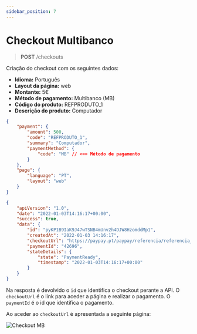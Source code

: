 ```yaml
---
sidebar_position: 7
---
```


# Checkout Multibanco

> **POST** /checkouts

Criação do checkout com os seguintes dados:

- **Idioma:** Português
- **Layout da página:** web
- **Montante:** 5€
- **Método de pagamento:** Multibanco (MB)
- **Código do produto:** REFPRODUTO_1
- **Descrição do produto:** Computador


<Tabs>
<TabItem value="pedido" label="Pedido">

```json
{
	"payment": {
		"amount": 500,
		"code": "REFPRODUTO_1",
		"summary": "Computador",
		"paymentMethod": {
			"code": "MB" // <== Método de pagamento
		}
	},
	"page": {
		"language": "PT",
		"layout": "web"
	}
}
```

</TabItem>
<TabItem value="resposta" label="Resposta">

```json
{
	"apiVersion": "1.0",
	"date": "2022-01-03T14:16:17+00:00",
	"success": true,
	"data": {
		"id": "pyKP1B9IaK9J47wTSNB4mUnv2h4DJW8HzomddMp1",
		"createdAt": "2022-01-03 14:16:17",
		"checkoutUrl": "https://paypay.pt/paypay/referencia/referencia_c/pay/a9017d05790c0d076388750a12cd0a1f536cea71/paypay/uJUsP8LTEuRjt0Ar32tWMzuhVLP1oVLgqoXRJofu",
		"paymentId": "42696",
		"stateDetails": {
			"state": "PaymentReady",
			"timestamp": "2022-01-03T14:16:17+00:00"
		}
	}
}
```

</TabItem>
</Tabs>

Na resposta é devolvido o `id` que identifica o checkout perante a API.
O `checkoutUrl` é o link para aceder a página e realizar o pagamento.
O `paymentId` é o id que identifica o pagamento.

Ao aceder ao `checkoutUrl` é apresentada a seguinte página:

![Checkout MB](../../_media/checkout-mb.jpg)
